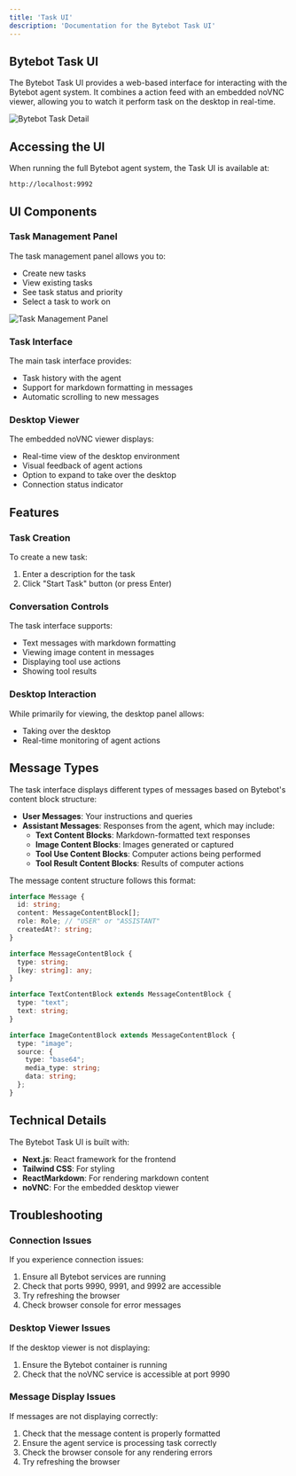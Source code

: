 ```yaml
---
title: 'Task UI'
description: 'Documentation for the Bytebot Task UI'
---
```


## Bytebot Task UI

The Bytebot Task UI provides a web-based interface for interacting with the Bytebot agent system. It combines a action feed with an embedded noVNC viewer, allowing you to watch it perform task on the desktop in real-time.

<img src="/static/chat-ui-overview.png" alt="Bytebot Task Detail" className="w-full max-w-4xl" />

## Accessing the UI

When running the full Bytebot agent system, the Task UI is available at:

```
http://localhost:9992
```

## UI Components

### Task Management Panel

The task management panel allows you to:

- Create new tasks
- View existing tasks
- See task status and priority
- Select a task to work on

<img src="/static/ui-task-management.png" alt="Task Management Panel" className="w-full max-w-4xl" />

### Task Interface

The main task interface provides:

- Task history with the agent
- Support for markdown formatting in messages
- Automatic scrolling to new messages

### Desktop Viewer

The embedded noVNC viewer displays:

- Real-time view of the desktop environment
- Visual feedback of agent actions
- Option to expand to take over the desktop
- Connection status indicator

## Features

### Task Creation

To create a new task:

1. Enter a description for the task
2. Click "Start Task" button (or press Enter)

### Conversation Controls

The task interface supports:

- Text messages with markdown formatting
- Viewing image content in messages
- Displaying tool use actions
- Showing tool results

### Desktop Interaction

While primarily for viewing, the desktop panel allows:

- Taking over the desktop
- Real-time monitoring of agent actions

## Message Types

The task interface displays different types of messages based on Bytebot's content block structure:

- **User Messages**: Your instructions and queries
- **Assistant Messages**: Responses from the agent, which may include:
  - **Text Content Blocks**: Markdown-formatted text responses
  - **Image Content Blocks**: Images generated or captured
  - **Tool Use Content Blocks**: Computer actions being performed
  - **Tool Result Content Blocks**: Results of computer actions

The message content structure follows this format:

```typescript
interface Message {
  id: string;
  content: MessageContentBlock[];
  role: Role; // "USER" or "ASSISTANT"
  createdAt?: string;
}

interface MessageContentBlock {
  type: string;
  [key: string]: any;
}

interface TextContentBlock extends MessageContentBlock {
  type: "text";
  text: string;
}

interface ImageContentBlock extends MessageContentBlock {
  type: "image";
  source: {
    type: "base64";
    media_type: string;
    data: string;
  };
}
```

## Technical Details

The Bytebot Task UI is built with:

- **Next.js**: React framework for the frontend
- **Tailwind CSS**: For styling
- **ReactMarkdown**: For rendering markdown content
- **noVNC**: For the embedded desktop viewer

## Troubleshooting

### Connection Issues

If you experience connection issues:

1. Ensure all Bytebot services are running
2. Check that ports 9990, 9991, and 9992 are accessible
3. Try refreshing the browser
4. Check browser console for error messages

### Desktop Viewer Issues

If the desktop viewer is not displaying:

1. Ensure the Bytebot container is running
2. Check that the noVNC service is accessible at port 9990

### Message Display Issues

If messages are not displaying correctly:

1. Check that the message content is properly formatted
2. Ensure the agent service is processing task correctly
3. Check the browser console for any rendering errors
4. Try refreshing the browser
